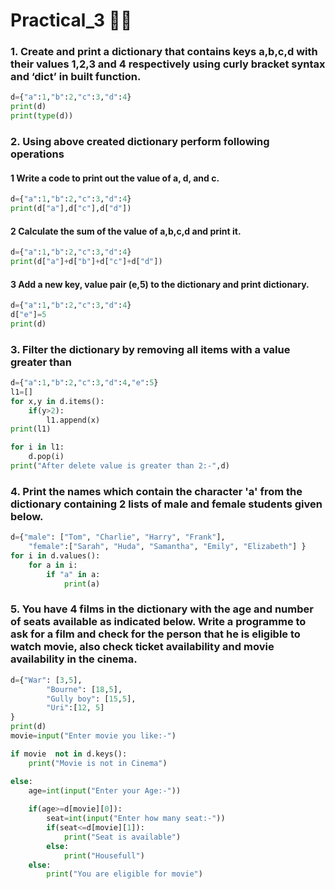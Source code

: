 # Practical_3 😶‍🌫️

### 1.	Create and print a dictionary that contains keys a,b,c,d with their values 1,2,3 and 4 respectively using curly bracket syntax and ‘dict’ in built function. 
```py copy
d={"a":1,"b":2,"c":3,"d":4}
print(d)
print(type(d))
```
### 2.	Using above created dictionary perform following operations
#### 1 Write a code to print out the value of a, d, and c. 
```py copy
d={"a":1,"b":2,"c":3,"d":4}
print(d["a"],d["c"],d["d"])
```
#### 2 Calculate the sum of the value of a,b,c,d and print it.
```py copy
d={"a":1,"b":2,"c":3,"d":4}
print(d["a"]+d["b"]+d["c"]+d["d"])

```

#### 3 Add a new key, value pair (e,5) to the dictionary and print dictionary.
```py copy  
d={"a":1,"b":2,"c":3,"d":4}
d["e"]=5
print(d)

```

### 3.	Filter the dictionary by removing all items with a value greater than  
```py copy
d={"a":1,"b":2,"c":3,"d":4,"e":5}
l1=[]
for x,y in d.items():
    if(y>2):
        l1.append(x)
print(l1)

for i in l1:
    d.pop(i)
print("After delete value is greater than 2:-",d)

```
### 4.	Print the names which contain the character 'a' from the dictionary containing 2 lists of male and female students given below.
```py copy
d={"male": ["Tom", "Charlie", "Harry", "Frank"],
    "female":["Sarah", "Huda", "Samantha", "Emily", "Elizabeth"] }
for i in d.values():
    for a in i:
        if "a" in a:
            print(a)

```

### 5.	You have 4 films in the dictionary with the age and number of seats available as indicated below. Write a programme to ask for a film and check for the person that he is eligible to watch movie, also check ticket availability and movie availability in the cinema. 
```py copy
d={"War": [3,5],
        "Bourne": [18,5],
        "Gully boy": [15,5],
        "Uri":[12, 5]
}
print(d)
movie=input("Enter movie you like:-")

if movie  not in d.keys():
    print("Movie is not in Cinema")

else:
    age=int(input("Enter your Age:-"))
    
    if(age>=d[movie][0]):
        seat=int(input("Enter how many seat:-"))
        if(seat<=d[movie][1]):
            print("Seat is available")
        else:
            print("Housefull")
    else:
        print("You are eligible for movie")

```